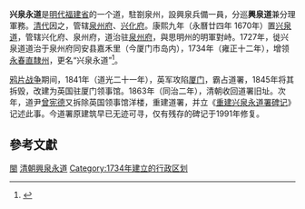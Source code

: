 '''兴泉永道'''是[[明代|明代]][[福建省|福建省]]的一个道，駐劄泉州，設興泉兵備一員，分巡'''興泉道'''兼分理軍務。[[清代|清代]]因之，管辖[[泉州府|泉州府]]、[[兴化府|兴化府]]。康熙九年（永曆廿四年 1670年）置[[兴泉道|兴泉道]]，管辖兴化府、泉州府，道治驻[[泉州府|泉州府]]，與思明州的明軍對峙。1727年，徙兴泉道道治于泉州府同安县嘉禾里（今厦门市岛内），1734年（雍正十二年），增领[[永春直隸州|永春直隸州]]，更名“兴泉永道”<ref>{{Cite web |url=http://www.xzqh.org/lishi/11qing/17.htm |title=行政区划网 |accessdate=2010-08-10 |archive-date=2007-08-09 |archive-url=https://web.archive.org/web/20070809063747/http://www.xzqh.org/lishi/11qing/17.htm |dead-url=no }}</ref>。

[[鸦片战争|鸦片战争]]期间，1841年（道光二十一年），英军攻陷[[厦门|厦门]]，霸占道署，1845年将其拆毁，改建为英国驻厦门领事馆。1863年（同治二年），清朝收回道署旧址。次年，道尹[[曾宪德|曾宪德]]又拆除英国领事馆洋楼，重建道署，并立《[[重建兴泉永道署碑记|重建兴泉永道署碑记]]》记述此事。今道署原建筑早已无迹可寻，仅有残存的碑记于1991年修复。

== 參考文獻 ==
{{reflist}}

{{清朝分守道|nocat}}
{{厦门}}

{{清朝行政区划小作品}}
[[Category:清朝的道|閩]]
[[Category:清朝興泉永道|]]
[[Category:1734年建立的行政区划|Category:1734年建立的行政区划]]